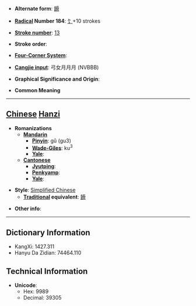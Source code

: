 * '''Alternate form''': [[餶]]

* '''[[Wiktionary:Chinese radical index| Radical]] Number 184''': [[Wiktionary:Chinese radical index 饣|饣]]+10 strokes

* '''[[Wiktionary:Chinese total strokes index|Stroke number]]''': [[Wiktionary:Chinese total strokes index 13|13]]

* '''Stroke order''': 

* '''[[Wiktionary:Chinese four corner index|Four-Corner System]]''': 

* '''[[Wiktionary:Chinese Cangjie index|Cangjie input]]''': 弓女月月月 (NVBBB)

* '''Graphical Significance and Origin''': 

* '''Common Meaning'''

----

== [[Chinese]] [[Hanzi]] ==

* '''Romanizations'''
** '''[[Mandarin]]'''
*** '''[[Pinyin]]''': gǔ (gu3)
*** '''[[Wade-Giles]]''': ku<sup>3</sup>
*** '''[[Yale]]''': 
** '''[[Cantonese]]'''
*** '''[[Jyutping]]''':
*** '''[[Penkyamp]]''': 
*** '''[[Yale]]''': 

* '''Style''': [[Simplified Chinese]] 
** '''[[Traditional Chinese|Traditional]] equivalent''': [[餶]]

* '''Other info''': 

----

== Dictionary Information ==

* KangXi: 1427.311
* Hanyu Da Zidian: 74464.110

== Technical Information ==

* '''Unicode''':
** Hex: 9989
** Decimal: 39305